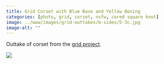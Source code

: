 ```yaml
---
title: Grid Corset with Blue Base and Yellow Boning
categories: [photo, grid, corset, nsfw, cored square knot]
image: ../www/images/grid-outtakes/b-sides/5-3c.jpg
image-alt: ""
---
```


Outtake of corset from the [grid project](/posts/2025-01-27_grid-project.html).

![](../www/images/grid-outtakes/b-sides/5-3c.jpg)

